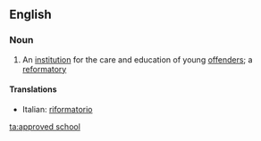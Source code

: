 ==English==

===Noun===
{{wikipedia|Approved School}}
{{en-noun|sg=[[approved]] [[school]]}}

#{{British}} An [[institution]] for the care and education of young [[offender]]s; a [[reformatory]]

====Translations====
{{top}}
*Italian: [[riformatorio]] {{m}}
{{mid}}

{{bottom}}

[[ta:approved school]]
